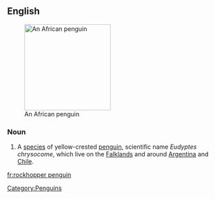 ==English==
{{wikipedia}}
[[Image:Eudyptes chrysocome.jpg|200px|thumb|right|An African penguin]]

===Noun===
{{en-noun|sg=[[rockhopper]] [[penguin]]}}

# A [[species]] of yellow-crested [[penguin]], scientific name ''Eudyptes chrysocome'', which live on the [[Falklands]] and around [[Argentina]] and [[Chile]].

[[Category:Penguins]]

[[fr:rockhopper penguin]]